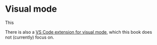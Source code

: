 # Visual mode


This


There is also a [VS Code extension for visual mode](https://quarto.org/docs/visual-editor/vscode/), which this book does not (currently) focus on.
